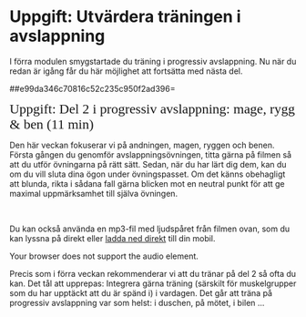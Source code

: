 # Uppgift: Utvärdera träningen i avslappning

I förra modulen smygstartade du träning i progressiv avslappning. Nu när
du redan är igång får du här möjlighet att fortsätta med nästa del.

##e99da346c70816c52c235c950f2ad396=

[Uppgift: Del 2 i progressiv avslappning: mage, rygg & ben (11
min)]{style="color: inherit; font-family: \"Special Elite\"; font-size: 24px;"}

Den här veckan fokuserar vi på andningen, magen, ryggen och benen.
Första gången du genomför avslappningsövningen, titta gärna på filmen så
att du utför övningarna på rätt sätt. Sedan, när du har lärt dig dem,
kan du om du vill sluta dina ögon under övningspasset. Om det känns
obehagligt att blunda, rikta i sådana fall gärna blicken mot en neutral
punkt för att ge maximal uppmärksamhet till själva övningen. 

 

Du kan också använda en mp3-fil med ljudspåret från filmen ovan, som du
kan lyssna på direkt eller [ladda ned
direkt](https://www.dropbox.com/s/7znxp4ac5m655zu/KSH-06-progressiv-muskelavslappning-del-2.mp3?dl=1){target="_blank"}
till din mobil.

Your browser does not support the audio element.

Precis som i förra veckan rekommenderar vi att du tränar på del 2 så
ofta du kan. Det tål att upprepas: Integrera gärna träning (särskilt för
muskelgrupper som du har upptäckt att du är spänd i) i vardagen. Det går
att träna på progressiv avslappning var som helst: i duschen, på mötet,
i bilen \...
